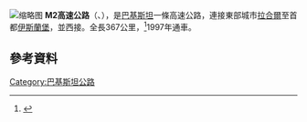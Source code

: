 [[File:Pakistan_M2.svg|缩略图]]
'''M2高速公路'''（{{lang-en|M2}}、{{lang-ur|ایم 2 موٹروے}}），是[[巴基斯坦|巴基斯坦]]一條高速公路，連接東部城市[[拉合爾|拉合爾]]至首都[[伊斯蘭堡|伊斯蘭堡]]，並西接{{link-ur|M1高速公路 (巴基斯坦)|ایم 1 موٹروے (پاکستان)|M1高速公路}}。全長367公里，<ref>{{Cite web |url=http://nha.gov.pk/motorways-of-pakistan/ |title=Motorways Of Pakistan |accessdate=2015-04-22 |archive-date=2013-02-12 |archive-url=https://web.archive.org/web/20130212101957/http://nha.gov.pk/motorways-of-pakistan/ |dead-url=no }}</ref>1997年通車。
==參考資料==
{{reflist}}
{{pakistan-stub}}
{{road-stub}}
[[Category:巴基斯坦公路|Category:巴基斯坦公路]]